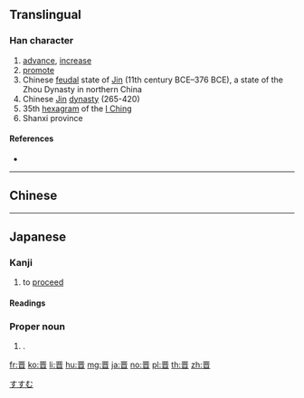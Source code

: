 {{also|晉}}
==Translingual==
{{ja-forms|[[晋]]|[[晋]]|[[晉]]}}

===Han character===
{{Han char|rn=72|rad=日|as=06|sn=10|four=|canj=MCA|ids=⿱亚日}}

# [[advance]], [[increase]]
# [[promote]]
# Chinese [[feudal]] state of [[Jin]] (11th century BCE–376 BCE), a state of the Zhou Dynasty in northern China
# Chinese [[w:Jin Dynasty (265–420)|Jin]] [[dynasty]] (265-420)
# 35th [[hexagram]] of the [[I Ching]]
# Shanxi province 
====References====
* {{Han ref|kx=0495.020|dkj=13899|dj=0860.080|hdz=21506.030|uh=664B|ud=26187}}

----

==Chinese==
{{zh-see|晉}}

----

==Japanese==

===Kanji===
{{ja-kanji|grade=8|rs=日06|style=s|kyu=晉}}

# to [[proceed]]

====Readings====
{{ja-readings
|on=[[しん]] (shin)
|kun=[[晋む]] ([[すすむ|すす-む]], ''[[susumu|susu-mu]]'')
|nanori=[[くに]] (''[[kuni]]''), [[すすみ]] (''[[susumi]]''), [[すすむ]] (''[[susumu]]''), [[のぶ]] (''[[nobu]]''), [[ゆき]] (''[[yuki]]'')
}}

===Proper noun===
{{ja-pos|proper|すすむ|kyu=晉}}

# {{given name|male|lang=ja}}.

[[Category:Japanese male given names|すすむ]]

[[fr:晋]]
[[ko:晋]]
[[li:晋]]
[[hu:晋]]
[[mg:晋]]
[[ja:晋]]
[[no:晋]]
[[pl:晋]]
[[th:晋]]
[[zh:晋]]